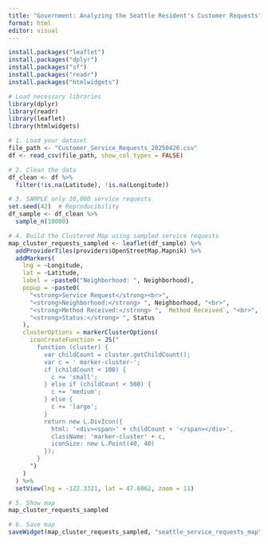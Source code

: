 ```yaml
---
title: "Government: Analyzing the Seattle Resident's Customer Requests"
format: html
editor: visual
---
```


```r
install.packages("leaflet")
install.packages("dplyr")
install.packages("sf")
install.packages("readr")
install.packages("htmlwidgets")
```

```r
# Load necessary libraries
library(dplyr)
library(readr)
library(leaflet)
library(htmlwidgets)

# 1. Load your dataset
file_path <- "Customer_Service_Requests_20250426.csv"
df <- read_csv(file_path, show_col_types = FALSE)

# 2. Clean the data
df_clean <- df %>%
  filter(!is.na(Latitude), !is.na(Longitude))

# 3. SAMPLE only 10,000 service requests
set.seed(42)  # Reproducibility
df_sample <- df_clean %>%
  sample_n(10000)

# 4. Build the Clustered Map using sampled service requests
map_cluster_requests_sampled <- leaflet(df_sample) %>%
  addProviderTiles(providers$OpenStreetMap.Mapnik) %>%
  addMarkers(
    lng = ~Longitude,
    lat = ~Latitude,
    label = ~paste0("Neighborhood: ", Neighborhood),
    popup = ~paste0(
      "<strong>Service Request</strong><br>",
      "<strong>Neighborhood:</strong> ", Neighborhood, "<br>",
      "<strong>Method Received:</strong> ", `Method Received`, "<br>",
      "<strong>Status:</strong> ", Status
    ),
    clusterOptions = markerClusterOptions(
      iconCreateFunction = JS("
        function (cluster) {
          var childCount = cluster.getChildCount();
          var c = ' marker-cluster-';
          if (childCount < 100) {
            c += 'small';
          } else if (childCount < 500) {
            c += 'medium';
          } else {
            c += 'large';
          }
          return new L.DivIcon({ 
            html: '<div><span>' + childCount + '</span></div>', 
            className: 'marker-cluster' + c, 
            iconSize: new L.Point(40, 40)
          });
        }
      ")
    )
  ) %>%
  setView(lng = -122.3321, lat = 47.6062, zoom = 11)

# 5. Show map
map_cluster_requests_sampled

# 6. Save map
saveWidget(map_cluster_requests_sampled, "seattle_service_requests_map")
```
